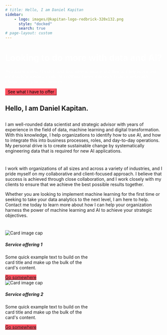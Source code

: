 ```yaml
---
# title: Hello, I am Daniel Kapitan
sidebar:
    - logo: images/@kapitan-logo-redbrick-320x132.png
      style: "docked"
      search: true
# page-layout: custom
---
```


::: {.container-fluid}
```{=html}
<div class="p-5 mb-4 bg-light rounded-3 bgimg">
  <div class="container-fluid py-5">
    <h1 class="display-5 fw-bold">Looking to do more with data and AI?</h1>
    <p class="col-md-8 fs-4 hero-quote">As a data scientist, AI expert, architect, advisor, lecturer and mentor, I help people and organizations master data and AI in different roles, ultimately to create sustainable change with digital technologies.</p>
    <button class="btn btn-primary btn-lg" type="button">See what I have to offer</button>
  </div>
</div>

<style type="text/css">
.bgimg {
  background-image: url('images/hero.jpg');
}
.hero-quote {
  font-family: "Zilla Slab";
  font-color: white;
  color: white;
}

.fw-bold {
  /* font-family: "Zilla Slab Highlight"; */
  font-style: bold !important;
  color: white !important;
}

.btn-primary {
  background-color: #ff4f5e;
  border-color: #ff4f5e;
  font-family: "Inter";
}
</style>
```
:::

:::: {.container}
::: {.grid}

::: {.g-col-4}
# Hello, I am Daniel Kapitan.
:::

::: {.g-col-8}
# 
I am well-rounded data scientist and strategic advisor with years of experience in the field of data, machine learning and digital transformation. With this knowledge, I help organizations to identify how to use AI, and how to integrate this into business processes, roles, and day-to-day operations. My personal drive is to create sustainable change by systematically engineering data that is required for new AI applications.

:::
:::
::::

#  
I work with organizations of all sizes and across a variety of industries, and I pride myself on my collaborative and client-focused approach. I believe that success is achieved through close collaboration, and I work closely with my clients to ensure that we achieve the best possible results together.

Whether you are looking to implement machine learning for the first time or seeking to take your data analytics to the next level, I am here to help. Contact me today to learn more about how I can help your organization harness the power of machine learning and AI to achieve your strategic objectives.

```{=html}
<!-- Google Calendar Appointment Scheduling begin -->
<link href="https://calendar.google.com/calendar/scheduling-button-script.css" rel="stylesheet">
<script src="https://calendar.google.com/calendar/scheduling-button-script.js" async></script>
<script>
(function() {
  var target = document.currentScript;
  window.addEventListener('load', function() {
    calendar.schedulingButton.load({
      url: 'https://calendar.google.com/calendar/appointments/AcZssZ3bat8-Gyswn1RmSeowmu2ZAdqkJl9YDoSjNnk=?gv=true',
      color: '#ff4f5e',
      label: 'Book an appointment',
      target,
    });
  });
})();
</script>
<!-- end Google Calendar Appointment Scheduling -->
```
# 

:::: {.container}
::: {.grid}

::: {.g-col-6}
```{=html}
<div class="card" style="width: 18rem;">
  <img class="card-img-top" src="images/tim-mossholder-bo3SHP58C3g-unsplash.jpeg" alt="Card image cap">
  <div class="card-body">
    <h5 class="card-title">Service offering 1</h5>
    <p class="card-text">Some quick example text to build on the card title and make up the bulk of the card's content.</p>
    <a href="#" class="btn btn-primary">Go somewhere</a>
  </div>
</div>
```
:::
::: {.g-col-6}
```{=html}
<div class="card" style="width: 18rem;">
  <img class="card-img-top" src="images/alexander-grey-TZZwC_xsClY-unsplash.jpg" alt="Card image cap">
  <div class="card-body">
    <h5 class="card-title">Service offering 2</h5>
    <p class="card-text">Some quick example text to build on the card title and make up the bulk of the card's content.</p>
    <a href="#" class="btn btn-primary">Go somewhere</a>
  </div>
</div>
```
:::

:::
::::



